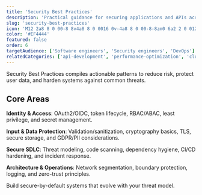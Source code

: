 ```yaml
---
title: 'Security Best Practices'
description: 'Practical guidance for securing applications and APIs across authentication, authorization, data protection, and threat mitigation.'
slug: 'security-best-practices'
icon: 'M12 2a8 8 0 00-8 8v4a8 8 0 0016 0v-4a8 8 0 00-8-8zm0 6a2 2 0 012 2v2a2 2 0 11-4 0v-2a2 2 0 012-2z'
color: '#EF4444'
featured: false
order: 6
targetAudience: ['Software engineers', 'Security engineers', 'DevOps']
relatedCategories: ['api-development', 'performance-optimization', 'cloud-computing']
---
```


Security Best Practices compiles actionable patterns to reduce risk, protect user data, and harden systems against common threats.

## Core Areas

**Identity & Access**: OAuth2/OIDC, token lifecycle, RBAC/ABAC, least privilege, and secret management.

**Input & Data Protection**: Validation/sanitization, cryptography basics, TLS, secure storage, and GDPR/PII considerations.

**Secure SDLC**: Threat modeling, code scanning, dependency hygiene, CI/CD hardening, and incident response.

**Architecture & Operations**: Network segmentation, boundary protection, logging, and zero-trust principles.

Build secure-by-default systems that evolve with your threat model.
